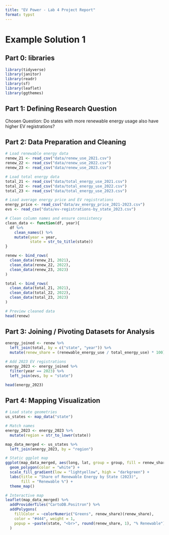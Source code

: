 ```yaml
---
title: "EV Power - Lab 4 Project Report"
format: typst
---
```


# Example Solution 1

## **Part 0: libraries**

```r
library(tidyverse)
library(janitor)
library(readr)
library(sf)
library(leaflet)
library(ggthemes)

```

## **Part 1:** **Defining Research Question**

Chosen Question: Do states with more renewable energy usage also have higher EV registrations?

## **Part 2: Data Preparation and Cleaning**

```r
# Load renewable energy data
renew_21 <- read_csv("data/renew_use_2021.csv")
renew_22 <- read_csv("data/renew_use_2022.csv")
renew_23 <- read_csv("data/renew_use_2023.csv")

# Load total energy data
total_21 <- read_csv("data/total_energy_use_2021.csv")
total_22 <- read_csv("data/total_energy_use_2022.csv")
total_23 <- read_csv("data/total_energy_use_2023.csv")

# Load average energy price and EV registrations
energy_price <- read_csv("data/av_energy_price_2021-2023.csv")
evs <- read_csv("data/ev-registrations-by_state_2023.csv")

# Clean column names and ensure consistency
clean_data <- function(df, year){
  df %>%
    clean_names() %>%
    mutate(year = year,
           state = str_to_title(state))
}

renew <- bind_rows(
  clean_data(renew_21, 2021),
  clean_data(renew_22, 2022),
  clean_data(renew_23, 2023)
)

total <- bind_rows(
  clean_data(total_21, 2021),
  clean_data(total_22, 2022),
  clean_data(total_23, 2023)
)

# Preview cleaned data
head(renew)
```

## **Part 3: Joining / Pivoting Datasets for Analysis**

```r
energy_joined <- renew %>%
  left_join(total, by = c("state", "year")) %>%
  mutate(renew_share = (renewable_energy_use / total_energy_use) * 100)

# Add 2023 EV registrations
energy_2023 <- energy_joined %>%
  filter(year == 2023) %>%
  left_join(evs, by = "state")

head(energy_2023)
```

## **Part 4: Mapping Visualization**

```r
# Load state geometries
us_states <- map_data("state")

# Match names
energy_2023 <- energy_2023 %>%
  mutate(region = str_to_lower(state))

map_data_merged <- us_states %>%
  left_join(energy_2023, by = "region")

# Static ggplot map
ggplot(map_data_merged, aes(long, lat, group = group, fill = renew_share)) +
  geom_polygon(color = "white") +
  scale_fill_gradient(low = "lightyellow", high = "darkgreen") +
  labs(title = "Share of Renewable Energy by State (2023)",
       fill = "Renewable %") +
  theme_map()
```


```r
# Interactive map
leaflet(map_data_merged) %>%
  addProviderTiles("CartoDB.Positron") %>%
  addPolygons(
    fillColor = ~colorNumeric("Greens", renew_share)(renew_share),
    color = "#444", weight = 1,
    popup = ~paste(state, "<br>", round(renew_share, 1), "% Renewable")
  )
```